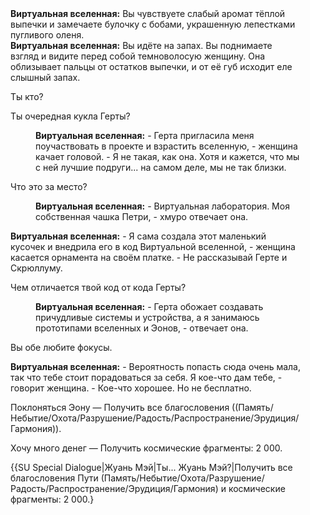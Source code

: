 {{Диалог Начало}}
:'''Виртуальная вселенная:''' Вы чувствуете слабый аромат тёплой выпечки и замечаете булочку с бобами, украшенную лепестками пугливого оленя.
:'''Виртуальная вселенная:''' Вы идёте на запах. Вы поднимаете взгляд и видите перед собой темноволосую женщину. Она облизывает пальцы от остатков выпечки, и от её губ исходит еле слышный запах.
:{{Диалог|Стрелка}} Ты кто?
:{{Диалог|Стрелка}} Ты очередная кукла Герты?
::'''Виртуальная вселенная:''' - Герта пригласила меня поучаствовать в проекте и взрастить вселенную, - женщина качает головой. - Я не такая, как она. Хотя и кажется, что мы с ней лучшие подруги... на самом деле, мы не так близки.
:{{Диалог|Стрелка}} Что это за место?
::'''Виртуальная вселенная:''' - Виртуальная лаборатория. Моя собственная чашка Петри, - хмуро отвечает она.
:'''Виртуальная вселенная:''' - Я сама создала этот маленький кусочек и внедрила его в код Виртуальной вселенной, - женщина касается орнамента на своём платке. - Не рассказывай Герте и Скрюллуму.
:{{Диалог|Стрелка}} Чем отличается твой код от кода Герты?
::'''Виртуальная вселенная:''' - Герта обожает создавать причудливые системы и устройства, а я занимаюсь прототипами вселенных и Эонов, - отвечает она.
:{{Диалог|Стрелка}} Вы обе любите фокусы.
:'''Виртуальная вселенная:''' - Вероятность попасть сюда очень мала, так что тебе стоит порадоваться за себя. Я кое-что дам тебе, - говорит женщина. - Кое-что хорошее. Но не бесплатно.
:{{Диалог|Звезда}} Поклоняться Эону &mdash; Получить все благословения ((Память/Небытие/Охота/Разрушение/Радость/Распространение/Эрудиция/Гармония)).
:{{Диалог|Звезда}} Хочу много денег &mdash; Получить космические фрагменты: 2&nbsp;000.
:{{SU Special Dialogue|Жуань Мэй|Ты... Жуань Мэй?|Получить все благословения Пути (Память/Небытие/Охота/Разрушение/Радость/Распространение/Эрудиция/Гармония) и космические фрагменты: 2&nbsp;000.}
{{Диалог Конец}}